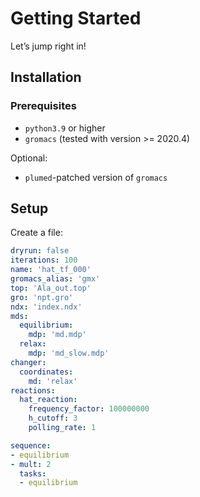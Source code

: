# Getting Started

Let's jump right in!

## Installation

### Prerequisites

- `python3.9` or higher
- `gromacs` (tested with version >= 2020.4)

Optional:

- `plumed`-patched version of `gromacs`

## Setup

Create a file:

```.yaml
dryrun: false
iterations: 100
name: 'hat_tf_000'
gromacs_alias: 'gmx'
top: 'Ala_out.top'
gro: 'npt.gro'
ndx: 'index.ndx'
mds:
  equilibrium:
    mdp: 'md.mdp'
  relax:
    mdp: 'md_slow.mdp'
changer:
  coordinates:
    md: 'relax'      
reactions:
  hat_reaction:
    frequency_factor: 100000000
    h_cutoff: 3
    polling_rate: 1

sequence:
- equilibrium
- mult: 2
  tasks:
  - equilibrium
 
```

